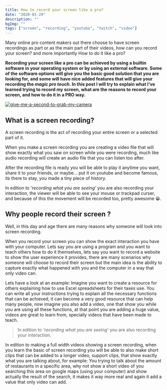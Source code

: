 ```yaml
---
title: How to record your screen like a pro?
date: "2020-01-29"
description: ""
bgImg: ""
tags: ["screen", "recording", "youtube", "twitch", "video"]
---
```


Many online pro content makers out there choose to have screen recordings as part or as the main part of their videos, how can you record your screen? and more importantly How to do it like a pro?

**Recording your screen like a pro can be achieved by using a builtin software in your operating system or by using an external software. Some of the software options will give you the basic good solution that you are looking for, and some will have nice added features that will give your recording the _magic pro touch_. In this post I will try to explain what I've learned trying to record my screen, what are the reasons to record your screen, and how to do it in a PRO way.**

<a target="blank" href="https://sayingimages.com/screenshot-memes/">
  <Image
    alt="give-me-a-second-to-grab-my-camera"
    fileName="give-me-a-second-to-grab-my-camera"
  />
</a>

## What is a screen recording?

A screen recording is the act of recording your entire screen or a selected part of it.

When you make a screen recording you are creating a video file that will show exactly what you saw on screen while you were recording, much like audio recording will create an audio file that you can listen too after.

After the recording file is ready you will be able to play it anytime you want, share it to your friends, or maybe... put it on youtube and become famous, its there to stay, you made a tiny piece of history.

In edition to _'recording what you are seeing'_ you are also recording your interaction, the viewer will be able to see your mouse or trackpad curser, and because of this the movement will be recorded too, pretty awesome 😀.

## Why people record their screen ?

Well, in this day and age there are many reasons why someone will look into screen recording.

When you record your screen you can show the exact interaction you have with your computer. Lets say you are using a program and you want to teach others how to do it themselves, lets say you want to record a website to show the user experience it provides,
there are many scenarios why someone will choose to record their screen but the main idea is the ability to capture exactly what happened with you and the computer in a way that only video can.

Lets have a look at an example:
Imagine you want to create a resource for others explaining how to use Excel spreadsheets for their taxes use.
You can write all your instructions trying to explain all the necessary functions that can be achieved, it can become a very good resource that can help many people, now imagine you also add a video, one that show you while you are using all these functions,
at that point you are adding a huge value, videos are great to learn from, specially videos that have been made to teach.

> In edition to _'recording what you are seeing'_ you are also recording your interaction.

In edition to making a full width videos showing a screen recording, when you learn the basic of screen recording you will be able to also make short clips that can be added to a longer video, support clips, that show exactly what you are talking about, for example:
You trying to talk about the amount of restaurants in a specific area, why not show a short video of you searching this area on google maps (using your computer) and show actually the result of the search, it makes it way more real and again it add a value that only video can add.
